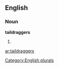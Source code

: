 ==English==

===Noun===
'''taildraggers'''

# {{plural of|[[taildragger]]}}

[[Category:English plurals]]

[[ar:taildraggers]]